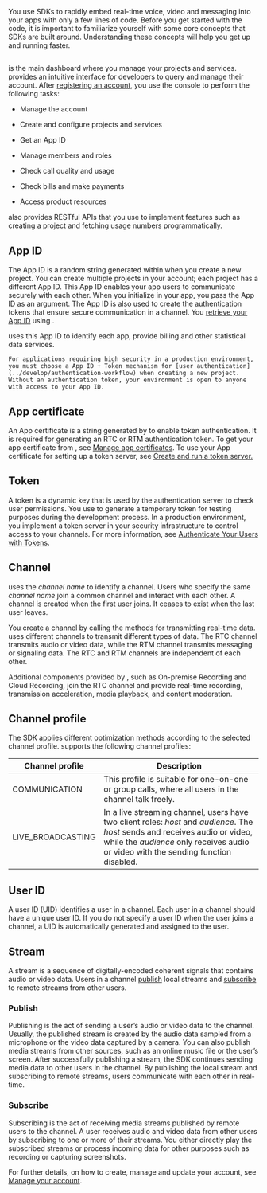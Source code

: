 


You use <Vg k="COMPANY" /> SDKs to rapidly embed real-time voice, video and messaging into your apps with only a few lines of code. Before you get started with the code, it is important to familiarize yourself with some core concepts that <Vg k="COMPANY" /> SDKs are built around. Understanding these concepts will help you get up and running faster.

## <Vg k="CONSOLE" />

[<Vg k="CONSOLE" />](https://console.agora.io/) is the main dashboard where you manage your <Vg k="COMPANY" /> projects and services. <Vg k="CONSOLE" /> provides an intuitive interface for developers to query and manage their <Vg k="COMPANY" /> account. After [registering an <Vg k="COMPANY" /> account](https://console.agora.io/en/signup), you use the console to perform the following tasks:

-   Manage the account

-   Create and configure <Vg k="COMPANY" /> projects and services

-   Get an App ID

-   Manage members and roles

-   Check call quality and usage

-   Check bills and make payments

-   Access product resources

<Vg k="COMPANY" /> also provides RESTful APIs that you use to implement features such as creating a project and fetching usage numbers programmatically.

## App ID

The App ID is a random string generated within [<Vg k="CONSOLE" />](https://console.agora.io/) when you create a new project. You can create multiple projects in your account; each project has a different App ID. This App ID enables your app users to communicate securely with each other. When you initialize <Vg k="ENGINE" /> in your app, you pass the App ID as an argument. The App ID is also used to create the authentication tokens that ensure secure communication in a channel. You [retrieve your App ID](https://console.agora.io/projects) using <Vg k="CONSOLE" />.

<Vg k="COMPANY" /> uses this App ID to identify each app, provide billing and other statistical data services.

<div class="warning">

    For applications requiring high security in a production environment, you must choose a App ID + Token mechanism for [user authentication](../develop/authentication-workflow) when creating a new project. Without an authentication token, your environment is open to anyone with access to your App ID.

</div>

## App certificate

An App certificate is a string generated by <Vg k="CONSOLE" /> to enable token authentication. It is required for generating an RTC or RTM authentication token. To get your app certificate from <Vg k="CONSOLE" />, see [Manage app certificates](../reference/manage-agora-account#get-the-app-certificate). To use your App certificate for setting up a token server, see [Create and run a token server.](../develop/authentication-workflow#create-and-run-a-token-server)

## Token

A token is a dynamic key that is used by the <Vg k="COMPANY" /> authentication server to check user permissions. You use <Vg k="CONSOLE" /> to generate a temporary token for testing purposes during the development process. In a production environment, you implement a token server in your security infrastructure to control access to your channels. For more information, see [Authenticate Your Users with Tokens](../develop/authentication-workflow).

## Channel

<Vg k="COMPANY" /> uses the *channel name* to identify a channel. Users who specify the same *channel name* join a common channel and interact with each other. A channel is created when the first user joins. It ceases to exist when the last user leaves.

You create a channel by calling the methods for transmitting real-time data. <Vg k="COMPANY" /> uses different channels to transmit different types of data. The RTC channel transmits audio or video data, while the RTM channel transmits messaging or signaling data. The RTC and RTM channels are independent of each other.

Additional components provided by <Vg k="COMPANY" />, such as On-premise Recording and Cloud Recording, join the RTC channel and provide real-time recording, transmission acceleration, media playback, and content moderation.

## Channel profile

The SDK applies different optimization methods according to the selected channel profile. <Vg k="COMPANY" /> supports the following channel profiles:

| Channel profile    | Description                                                                                                                                                                                                          |
|--------------------|----------------------------------------------------------------------------------------------------------------------------------------------------------------------------------------------------------------------|
| COMMUNICATION      | This profile is suitable for one-on-one or group calls, where all users in the channel talk freely.                                                                                                                  |
| LIVE\_BROADCASTING | In a live streaming channel, users have two client roles: *host* and *audience*. The *host* sends and receives audio or video, while the *audience* only receives audio or video with the sending function disabled. |

## User ID

A user ID (UID) identifies a user in a channel. Each user in a channel should have a unique user ID. If you do not specify a user ID when the user joins a channel, a UID is automatically generated and assigned to the user.

## Stream

A stream is a sequence of digitally-encoded coherent signals that contains audio or video data. Users in a channel [publish](#publish) local streams and [subscribe](#subscribe) to remote streams from other users.

### Publish

Publishing is the act of sending a user’s audio or video data to the channel. Usually, the published stream is created by the audio data sampled from a microphone or the video data captured by a camera. You can also publish media streams from other sources, such as an online music file or the user’s screen.
After successfully publishing a stream, the SDK continues sending media data to other users in the channel. By publishing the local stream and subscribing to remote streams, users communicate with each other in real-time.

### Subscribe

Subscribing is the act of receiving media streams published by remote users to the channel. A user receives audio and video data from other users by subscribing to one or more of their streams. You either directly play the subscribed streams or process incoming data for other purposes such as recording or capturing screenshots.

For further details, on how to create, manage and update your <Vg k="COMPANY" /> account, see [Manage your <Vg k="COMPANY" /> account](../reference/manage-agora-account).
